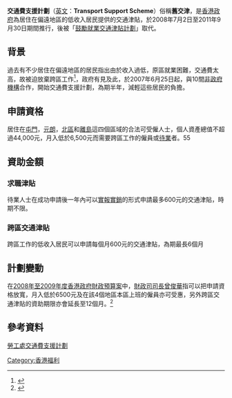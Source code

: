 '''交通費支援計劃'''（[[英文|英文]]：'''Transport Support Scheme'''）俗稱'''舊交津'''，是[[香港政府|香港政府]]為居住在偏遠地區的低收入居民提供的交通津貼，於2008年7月2日至2011年9月30日期間推行，後被「[[鼓勵就業交通津貼計劃|鼓勵就業交通津貼計劃]]」取代。

==背景==
過去有不少居住在偏遠地區的居民指出由於收入過低，原區就業困難，交通費太高，故被迫放棄跨區工作<ref>{{Cite web |url=http://paper.wenweipo.com/2006/04/23/HK0604230062.htm |title=[[天水圍|天水圍]][[元朗|元朗]]7成居民棄跨區工作 2006-04-23 |accessdate=2008-03-14 |archive-date=2007-09-09 |archive-url=https://web.archive.org/web/20070909212457/http://paper.wenweipo.com/2006/04/23/HK0604230062.htm |dead-url=no }}</ref>，政府有見及此，於2007年6月25日起，與10間[[非政府機構|非政府機構]]合作，開始交通費支援計劃，為期半年，減輕這些居民的負擔。

==申請資格==
居住在[[屯門|屯門]]，[[元朗|元朗]]，[[北區_(香港)|北區]]和[[離島區|離島]]這四個區域的合法可受僱人士，個人資產總值不超過44,000元，月入低於6,500元而需要跨區工作的僱員或[[待業|待業]]者。55

==資助金額==
===求職津貼===
待業人士在成功申請後一年內可以[[實報實銷|實報實銷]]的形式申請最多600元的交通津貼，時期不限。

===跨區交通津貼===
跨區工作的低收入居民可以申請每個月600元的交通津貼，為期最長6個月

==計劃變動==
在[[2008年至2009年度香港政府財政預算案|2008年至2009年度香港政府財政預算案]]中，[[財政司司長|財政司司長]][[曾俊華|曾俊華]]指可以把申請資格放寬，月入低於6500元及在該4個地區本區上班的僱員亦可受惠，另外跨區交通津貼的資助期限亦會延長至12個月。<ref>{{Cite web |url=http://www.budget.gov.hk/2008/chi/budget64.html |title=08－09年財政預算案 交通費支援試驗計劃 |accessdate=2008-03-14 |archive-date=2019-11-12 |archive-url=https://web.archive.org/web/20191112091842/https://www.budget.gov.hk/2008/chi/budget64.html |dead-url=no }}</ref>

==參考資料==
[https://web.archive.org/web/20080312004829/http://www.tss.labour.gov.hk/gui_big5/index.html 勞工處交通費支援計劃]
<references/>

[[Category:香港福利|Category:香港福利]]